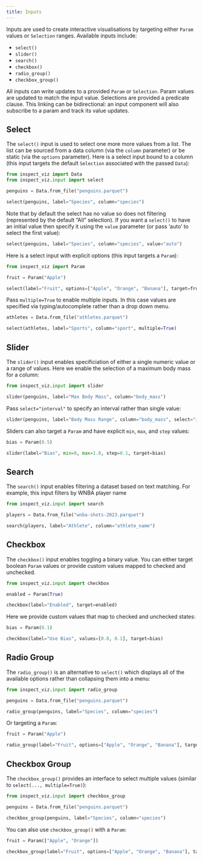 ```yaml
---
title: Inputs
---
```


Inputs are used to create interactive visualisations by targeting either `Param` values or `Selection` ranges. Available inputs include:

-   `select()`
-   `slider()`
-   `search()`
-   `checkbox()`
-   `radio_group()`
-   `checkbox_group()`

All inputs can write updates to a provided `Param` or `Selection`. Param values are updated to match the input value. Selections are provided a predicate clause. This linking can be bidirectional: an input component will also subscribe to a param and track its value updates.

## Select

The `select()` input is used to select one more more values from a list. The list can be sourced from a data column (via the `column` parameter) or be static (via the `options` parameter). Here is a select input bound to a column (this input targets the default `Selection` associated with the passed `Data`):

```python
from inspect_viz import Data
from inspect_viz.input import select

penguins = Data.from_file("penguins.parquet")

select(penguins, label="Species", column="species")
```

Note that by default the select has no value so does not filtering (represented by the default "All" selection). If you want a `select()` to have an initial value then specify it using the `value` parameter (or pass 'auto' to select the first value):

```python
select(penguins, label="Species", column="species", value="auto")
```

Here is a select input with explicit options (this input targets a `Param`):

```python
from inspect_viz import Param

fruit = Param("Apple")

select(label="Fruit", options=["Apple", "Orange", "Banana"], target=fruit)
```

Pass `multiple=True` to enable multiple inputs. In this case values are specified via typing/autocomplete rather than a drop down menu.

```python
athletes = Data.from_file("athletes.parquet")

select(athletes, label="Sports", column="sport", multiple=True)
```

## Slider

The `slider()` input enables specificiation of either a single numeric value or a range of values. Here we enable the selection of a maximum body mass for a column:

```python
from inspect_viz.input import slider

slider(penguins, label="Max Body Mass", column="body_mass")
```

Pass `select="interval"` to specify an interval rather than single value:

```python
slider(penguins, label="Body Mass Range", column="body_mass", select="interval")
```

Sliders can also target a `Param` and have explicit `min`, `max`, and `step` values:

```python
bias = Param(0.5)

slider(label="Bias", min=0, max=1.0, step=0.1, target=bias)
```

## Search

The `search()` input enables filtering a dataset based on text matching. For example, this input filters by WNBA player name

```python
from inspect_viz.input import search

players = Data.from_file("wnba-shots-2023.parquet")

search(players, label="Athlete", column="athlete_name")
```

## Checkbox

The `checkbox()` input enables toggling a binary value. You can either target boolean `Param` values or provide custom values mapped to checked and unchecked. 

```python
from inspect_viz.input import checkbox

enabled = Param(True)

checkbox(label="Enabled", target=enabled)
```

Here we provide custom values that map to checked and unchecked states:

```python
bias = Param(0.1)

checkbox(label="Use Bias", values=[0.0, 0.1], target=bias)
```

## Radio Group

The `radio_group()` is an alternative to `select()` which displays all of the available options rather than collapsing them into a menu:

```python
from inspect_viz.input import radio_group

penguins = Data.from_file("penguins.parquet")

radio_group(penguins, label="Species", column="species")
```

Or targeting a `Param`:

```python
fruit = Param("Apple")

radio_group(label="Fruit", options=["Apple", "Orange", "Banana"], target=fruit)
```


## Checkbox Group

The `checkbox_group()` provides an interface to select multiple values (similar to `select(..., multiple=True)`):


```python
from inspect_viz.input import checkbox_group

penguins = Data.from_file("penguins.parquet")

checkbox_group(penguins, label="Species", column="species")
```

You can also use `checkbox_group()` with a `Param`:


```python
fruit = Param(["Apple", "Orange"])

checkbox_group(label="Fruit", options=["Apple", "Orange", "Banana"], target=fruit)
```